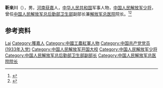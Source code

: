 '''靳来川'''（{{bd|1911年||1987年}}），男，[[河南|河南]][[获嘉|获嘉]]人，[[中华人民共和国|中华人民共和国]]军事人物，[[中国人民解放军少将|中国人民解放军少将]]，曾任[[中国人民解放军总后勤部卫生部|中国人民解放军总后勤部卫生部]]副部长兼[[解放军总医院|解放军总医院]]院长。<ref>{{Cite book|title=中国抗日战争人物大词典|author=刘景泉主编; 沈久泉, 王凯捷, 李卓副主编|publisher=天津大学出版社|year=1999|isbn=|location=|pages=}}</ref><ref>{{Cite book|title=中华军事人物大辞典|author=吴如蒿著; 陈策才, 张光彩, 赵功德等副主编|publisher=新华出版社|year=1989|isbn=|location=北京|pages=}}</ref>

== 参考资料 ==
{{reflist}}

{{中国人物小作品}}

{{Authority control}}
{{DEFAULTSORT:Jin靳}}
[[Category:靳姓|Lai]]
[[Category:獲嘉人|Category:獲嘉人]]
[[Category:中國工農紅軍人物|Category:中國工農紅軍人物]]
[[Category:中国共产党党员_(1933年入党)|Category:中国共产党党员 (1933年入党)]]
[[Category:中国人民解放军开国大校|Category:中国人民解放军开国大校]]
[[Category:中国人民解放军少将|Category:中国人民解放军少将]]
[[Category:中国人民解放军总后勤部卫生部副部长|Category:中国人民解放军总后勤部卫生部副部长]]
[[Category:中国人民解放军总医院院长|Category:中国人民解放军总医院院长]]